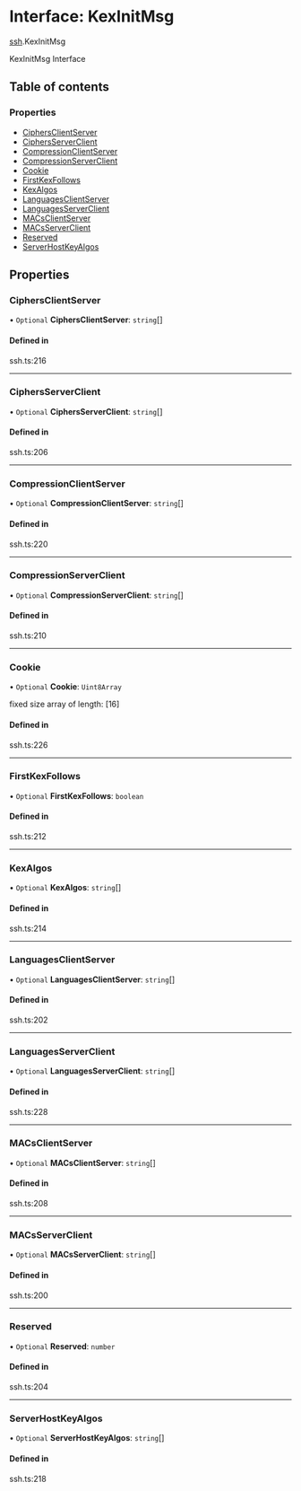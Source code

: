 # Interface: KexInitMsg

[ssh](/templates/protocols/javascript/modules/ssh).KexInitMsg

KexInitMsg Interface

## Table of contents

### Properties

- [CiphersClientServer](/templates/protocols/javascript/modules/ssh.KexInitMsg#ciphersclientserver)
- [CiphersServerClient](/templates/protocols/javascript/modules/ssh.KexInitMsg#ciphersserverclient)
- [CompressionClientServer](/templates/protocols/javascript/modules/ssh.KexInitMsg#compressionclientserver)
- [CompressionServerClient](/templates/protocols/javascript/modules/ssh.KexInitMsg#compressionserverclient)
- [Cookie](/templates/protocols/javascript/modules/ssh.KexInitMsg#cookie)
- [FirstKexFollows](/templates/protocols/javascript/modules/ssh.KexInitMsg#firstkexfollows)
- [KexAlgos](/templates/protocols/javascript/modules/ssh.KexInitMsg#kexalgos)
- [LanguagesClientServer](/templates/protocols/javascript/modules/ssh.KexInitMsg#languagesclientserver)
- [LanguagesServerClient](/templates/protocols/javascript/modules/ssh.KexInitMsg#languagesserverclient)
- [MACsClientServer](/templates/protocols/javascript/modules/ssh.KexInitMsg#macsclientserver)
- [MACsServerClient](/templates/protocols/javascript/modules/ssh.KexInitMsg#macsserverclient)
- [Reserved](/templates/protocols/javascript/modules/ssh.KexInitMsg#reserved)
- [ServerHostKeyAlgos](/templates/protocols/javascript/modules/ssh.KexInitMsg#serverhostkeyalgos)

## Properties

### CiphersClientServer

• `Optional` **CiphersClientServer**: `string`[]

#### Defined in

ssh.ts:216

___

### CiphersServerClient

• `Optional` **CiphersServerClient**: `string`[]

#### Defined in

ssh.ts:206

___

### CompressionClientServer

• `Optional` **CompressionClientServer**: `string`[]

#### Defined in

ssh.ts:220

___

### CompressionServerClient

• `Optional` **CompressionServerClient**: `string`[]

#### Defined in

ssh.ts:210

___

### Cookie

• `Optional` **Cookie**: `Uint8Array`

fixed size array of length: [16]

#### Defined in

ssh.ts:226

___

### FirstKexFollows

• `Optional` **FirstKexFollows**: `boolean`

#### Defined in

ssh.ts:212

___

### KexAlgos

• `Optional` **KexAlgos**: `string`[]

#### Defined in

ssh.ts:214

___

### LanguagesClientServer

• `Optional` **LanguagesClientServer**: `string`[]

#### Defined in

ssh.ts:202

___

### LanguagesServerClient

• `Optional` **LanguagesServerClient**: `string`[]

#### Defined in

ssh.ts:228

___

### MACsClientServer

• `Optional` **MACsClientServer**: `string`[]

#### Defined in

ssh.ts:208

___

### MACsServerClient

• `Optional` **MACsServerClient**: `string`[]

#### Defined in

ssh.ts:200

___

### Reserved

• `Optional` **Reserved**: `number`

#### Defined in

ssh.ts:204

___

### ServerHostKeyAlgos

• `Optional` **ServerHostKeyAlgos**: `string`[]

#### Defined in

ssh.ts:218
